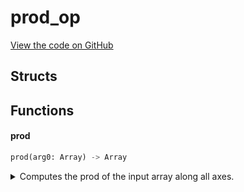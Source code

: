 # prod_op



[View the code on GitHub](https://github.com/endia-ai/Endia/tree/nightly/endia/functional/reduce_ops/prod_op.mojo)

## Structs

## Functions

#### **prod**

```python
prod(arg0: Array) -> Array
```

<details>
<summary>Computes the prod of the input array along all axes.</summary>

###### Args

- ``arg0``: ``Array``
  The input array.

###### Returns
- ``Array`` - An array containing the prod of the input array along all axes.

**Examples:**
```python
 a = Array([[1, 2], [3, 4]])
 result = prod(a)
 print(result)
```

**Note:**
This function supports:
- Automatic differentiation (forward and reverse modes).
- Complex valued arguments.


</details>

